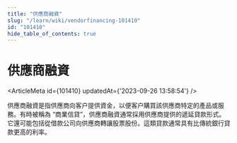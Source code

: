 ```yaml
---
title: "供應商融資"
slug: "/learn/wiki/vendorfinancing-101410"
id: "101410"
hide_table_of_contents: true
---
```



# 供應商融資

<ArticleMeta id={101410} updatedAt={'2023-09-26 13:58:54'} />
<div className='border-solid border-b border-t-0 my-4 border-[var(--ifm-color-gray-300)]' />

供應商融資是指供應商向客户提供資金，以便客户購買該供應商特定的產品或服務。有時被稱為 “商業信貸”，供應商融資通常採用供應商提供的遞延貸款形式。它還可能包括從借款公司向供應商轉讓股票股份。這類貸款通常具有比傳統銀行貸款更高的利率。
